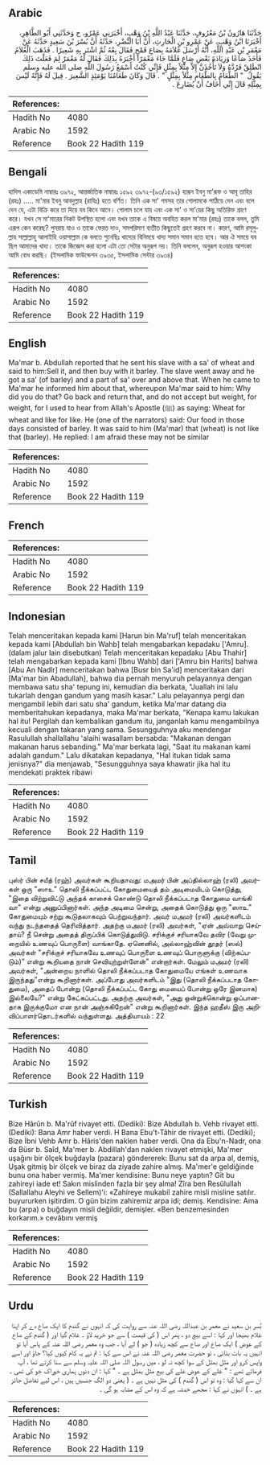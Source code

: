 ## Arabic


<div dir="rtl" lang="ar" style={{fontSize:'larger',backgroundColor:'#f8f9fa',padding:20}}>
حَدَّثَنَا هَارُونُ بْنُ مَعْرُوفٍ، حَدَّثَنَا عَبْدُ اللَّهِ بْنُ وَهْبٍ، أَخْبَرَنِي عَمْرٌو، ح وَحَدَّثَنِي أَبُو الطَّاهِرِ، أَخْبَرَنَا ابْنُ وَهْبٍ، عَنْ عَمْرِو بْنِ الْحَارِثِ، أَنَّ أَبَا النَّضْرِ، حَدَّثَهُ أَنَّ بُسْرَ بْنَ سَعِيدٍ حَدَّثَهُ عَنْ مَعْمَرِ بْنِ عَبْدِ اللَّهِ، أَنَّهُ أَرْسَلَ غُلاَمَهُ بِصَاعِ قَمْحٍ فَقَالَ بِعْهُ ثُمَّ اشْتَرِ بِهِ شَعِيرًا ‏.‏ فَذَهَبَ الْغُلاَمُ فَأَخَذَ صَاعًا وَزِيَادَةَ بَعْضِ صَاعٍ فَلَمَّا جَاءَ مَعْمَرًا أَخْبَرَهُ بِذَلِكَ فَقَالَ لَهُ مَعْمَرٌ لِمَ فَعَلْتَ ذَلِكَ انْطَلِقْ فَرُدَّهُ وَلاَ تَأْخُذَنَّ إِلاَّ مِثْلاً بِمِثْلٍ فَإِنِّي كُنْتُ أَسْمَعُ رَسُولَ اللَّهِ صلى الله عليه وسلم يَقُولُ ‏ "‏ الطَّعَامُ بِالطَّعَامِ مِثْلاً بِمِثْلٍ ‏"‏ ‏.‏ قَالَ وَكَانَ طَعَامُنَا يَوْمَئِذٍ الشَّعِيرَ ‏.‏ قِيلَ لَهُ فَإِنَّهُ لَيْسَ بِمِثْلِهِ قَالَ إِنِّي أَخَافُ أَنْ يُضَارِعَ ‏.‏
</div>
<div style={{backgroundColor:'#f8f9fa',padding:20, marginBottom: 10}}><table> <thead> <tr> <th>References:</th> <th></th> </tr> </thead> <tbody><tr><td>Hadith No</td><td>4080</td></tr><tr><td>Arabic No</td><td>1592</td></tr><tr><td>Reference</td><td>Book 22 Hadith 119</td></tr></tbody></table></div>

## Bengali


<div dir="ltr" lang="bn" style={{fontSize:'larger',backgroundColor:'#f8f9fa',padding:20}}>
হাদিস একাডেমি নাম্বারঃ ৩৯৭২, আন্তর্জাতিক নাম্বারঃ ১৫৯২ ৩৯৭২-(৯৩/১৫৯২) হারূন ইবনু মা’রূফ ও আবূ তাহির (রহঃ) ..... মা'মার ইবনু আবদুল্লাহ (রাযিঃ) হতে বর্ণিত। তিনি এক সা' গমসহ তার গোলামকে পাঠিয়ে দেন এবং বলে দেন যে, এটা বিক্রি করে তা দিয়ে যব কিনে আনে। গোলাম চলে যায় এবং এক সা' ও সা’য়ের কিছু অতিরিক্ত গ্রহণ করে। যখন সে মা'মারের নিকট উপস্থিত হলো এবং যখন তাকে এ বিষয়ে অবহিত করল মা'মার (রহঃ) তাকে বলল, তুমি এরূপ কেন করেছ? পুনরায় যাও ও তাকে ফেরত দাও, সমপরিমাণ ব্যতীত কিছুতেই গ্রহণ করবে না। কারণ, আমি রসূলুল্লাহ সাল্লাল্লাহু আলাইহি ওয়াসাল্লাম কে বলতে শুনেছিঃ খাদ্যের বিনিময়ে খাদ্য সমান সমান হতে হবে। আর ঐ সময়ে যব ছিল আমাদের খাদ্য। তাকে জিজ্ঞেস করা হলো এটা তো সেটার অনুরূপ নয়। তিনি বললেন, অনুরূপ হওয়ার আশংকা আমি বোধ করছি। (ইসলামিক ফাউন্ডেশন ৩৯৩৫, ইসলামিক সেন্টার ৩৯৩৪)
</div>
<div style={{backgroundColor:'#f8f9fa',padding:20, marginBottom: 10}}><table> <thead> <tr> <th>References:</th> <th></th> </tr> </thead> <tbody><tr><td>Hadith No</td><td>4080</td></tr><tr><td>Arabic No</td><td>1592</td></tr><tr><td>Reference</td><td>Book 22 Hadith 119</td></tr></tbody></table></div>

## English


<div dir="ltr" lang="en" style={{fontSize:'larger',backgroundColor:'#f8f9fa',padding:20}}>
Ma'mar b. Abdullah reported that he sent his slave with a sa' of wheat and said to him:Sell it, and then buy with it barley. The slave went away and he got a sa' (of barley) and a part of sa' over and above that. When he came to Ma'mar he informed him about that, whereupon Ma'mar said to him: Why did you do that? Go back and return that, and do not accept but weight, for weight, for I used to hear from Allah's Apostle (ﷺ) as saying: Wheat for wheat and like for like. He (one of the narrators) said: Our food in those days consisted of barley. It was said to him (Ma'mar) that (wheat) is not like that (barley). He replied: I am afraid these may not be similar
</div>
<div style={{backgroundColor:'#f8f9fa',padding:20, marginBottom: 10}}><table> <thead> <tr> <th>References:</th> <th></th> </tr> </thead> <tbody><tr><td>Hadith No</td><td>4080</td></tr><tr><td>Arabic No</td><td>1592</td></tr><tr><td>Reference</td><td>Book 22 Hadith 119</td></tr></tbody></table></div>

## French


<div dir="ltr" lang="fr" style={{fontSize:'larger',backgroundColor:'#f8f9fa',padding:20}}>

</div>
<div style={{backgroundColor:'#f8f9fa',padding:20, marginBottom: 10}}><table> <thead> <tr> <th>References:</th> <th></th> </tr> </thead> <tbody><tr><td>Hadith No</td><td>4080</td></tr><tr><td>Arabic No</td><td>1592</td></tr><tr><td>Reference</td><td>Book 22 Hadith 119</td></tr></tbody></table></div>

## Indonesian


<div dir="ltr" lang="id" style={{fontSize:'larger',backgroundColor:'#f8f9fa',padding:20}}>
Telah menceritakan kepada kami [Harun bin Ma'ruf] telah menceritakan kepada kami [Abdullah bin Wahb] telah mengabarkan kepadaku ['Amru]. (dalam jalur lain disebutkan) Telah menceritakan kepadaku [Abu Thahir] telah mengabarkan kepada kami [Ibnu Wahb] dari ['Amru bin Harits] bahwa [Abu An Nadlr] menceritakan bahwa [Busr bin Sa'id] menceritakan dari [Ma'mar bin Abadullah], bahwa dia pernah menyuruh pelayannya dengan membawa satu sha' tepung ini, kemudian dia berkata, "Juallah ini lalu tukarlah dengan gandum yang masih kasar." Lalu pelayannya pergi dan mengambil lebih dari satu sha' gandum, ketika Ma'mar datang dia memberitahukan kepadanya, maka Ma'mar berkata, "Kenapa kamu lakukan hal itu! Pergilah dan kembalikan gandum itu, janganlah kamu mengambilnya kecuali dengan takaran yang sama. Sesungguhnya aku mendengar Rasulullah shallallahu 'alaihi wasallam bersabda: "Makanan dengan makanan harus sebanding." Ma'mar berkata lagi, "Saat itu makanan kami adalah gandum." Lalu dikatakan kepadanya, "Hal itukan tidak sama jenisnya?" dia menjawab, "Sesungguhnya saya khawatir jika hal itu mendekati praktek ribawi
</div>
<div style={{backgroundColor:'#f8f9fa',padding:20, marginBottom: 10}}><table> <thead> <tr> <th>References:</th> <th></th> </tr> </thead> <tbody><tr><td>Hadith No</td><td>4080</td></tr><tr><td>Arabic No</td><td>1592</td></tr><tr><td>Reference</td><td>Book 22 Hadith 119</td></tr></tbody></table></div>

## Tamil


<div dir="ltr" lang="ta" style={{fontSize:'larger',backgroundColor:'#f8f9fa',padding:20}}>
புஸ்ர் பின் சயீத் (ரஹ்) அவர்கள் கூறியதாவது: மஅமர் பின் அப்தில்லாஹ் (ரலி) அவர்கள் ஒரு "ஸாஉ" தொலி நீக்கப்பட்ட கோதுமையைத் தம் அடிமையிடம் கொடுத்து, "இதை விற்றுவிட்டு அந்தக் காசைக் கொண்டு தொலி நீக்கப்படாத கோதுமை வாங்கி வா" என்று அனுப்பினார்கள். அந்த அடிமை சென்று, அதைக் கொடுத்து ஒரு "ஸாஉ" கோதுமையும் சற்று கூடுதலாகவும் பெற்றுவந்தார். அவர் மஅமர் (ரலி) அவர்களிடம் வந்து நடந்ததைத் தெரிவித்தார். அதற்கு மஅமர் (ரலி) அவர்கள், "ஏன் அவ்வாறு செய்தாய்? நீ சென்று அதைத் திருப்பிக் கொடுத்துவிடு. சரிக்குச் சரியாகவே தவிர (வேறு முறையில் உணவுப் பொருளை) வாங்காதே. ஏனெனில், அல்லாஹ்வின் தூதர் (ஸல்) அவர்கள் "சரிக்குச் சரியாகவே உணவுப் பொருளை உணவுப் பொருளுக்கு (விற்கப்படும்)" என்று கூறியதை நான் செவியுற்றுள்ளேன்" என்றார்கள். மேலும் மஅமர் (ரலி) அவர்கள், "அன்றைய நாளில் தொலி நீக்கப்படாத கோதுமையே எங்கள் உணவாக இருந்தது"என்று கூறினார்கள். அப்போது அவர்களிடம் "இது (தொலி நீக்கப்படாத கோதுமை), அதைப் போன்று (தொலி நீக்கப்பட்ட கோது மையைப் போன்று ஒரே இனமாக) இல்லையே?" என்று கேட்கப்பட்டது. அதற்கு அவர்கள், "அது ஒன்றுக்கொன்று ஒப்பானதாக இருக்குமோ என நான் அஞ்சுகிறேன்" என்று கூறினார்கள். இந்த ஹதீஸ் இரு அறிவிப்பாளர்தொடர்களில் வந்துள்ளது. அத்தியாயம் : 22
</div>
<div style={{backgroundColor:'#f8f9fa',padding:20, marginBottom: 10}}><table> <thead> <tr> <th>References:</th> <th></th> </tr> </thead> <tbody><tr><td>Hadith No</td><td>4080</td></tr><tr><td>Arabic No</td><td>1592</td></tr><tr><td>Reference</td><td>Book 22 Hadith 119</td></tr></tbody></table></div>

## Turkish


<div dir="ltr" lang="tr" style={{fontSize:'larger',backgroundColor:'#f8f9fa',padding:20}}>
Bize Hârûn b. Ma'rûf rivayet etti. (Dediki): Bize Abdullah b. Vehb rivayet etti. (Dediki): Bana Amr haber verdi. H Bana Ebu't-Tâhir de rivayet etti. (Dediki); Bize İbni Vehb Amr b. Hâris'den naklen haber verdi. Ona da Ebu'n-Nadr, ona da Büsr b. Saîd, Ma'mer b. Abdillah'dan naklen rivayet etmişki, Ma'mer uşağını bir ölçek buğdayla (pazara) göndererek: Bunu sat da arpa al, demiş, Uşak gitmiş bir ölçek ve biraz da ziyade zahire almış. Ma'mer'e geldiğinde bunu ona haber vermiş. Ma'mer kendisine: Bunu neye yaptın? Git bu zahireyi iade et! Sakın mislinden fazla bir şey alma! Zîra ben Resûlullah (Sallallahu Aleyhi ve Sellem)'i: «Zahireye mukabil zahire misli misline satılır. buyururken işitirdim. O gün bizim zahiremiz arpa idi; demiş. Kendisine: Ama bu (arpa) o buğdayın misli değildir, demişler. «Ben benzemesinden korkarım.» cevâbını vermiş
</div>
<div style={{backgroundColor:'#f8f9fa',padding:20, marginBottom: 10}}><table> <thead> <tr> <th>References:</th> <th></th> </tr> </thead> <tbody><tr><td>Hadith No</td><td>4080</td></tr><tr><td>Arabic No</td><td>1592</td></tr><tr><td>Reference</td><td>Book 22 Hadith 119</td></tr></tbody></table></div>

## Urdu


<div dir="rtl" lang="ur" style={{fontSize:'larger',backgroundColor:'#f8f9fa',padding:20}}>
بُسر بن سعید نے معمر بن عبداللہ رضی اللہ عنہ سے روایت کی کہ انہوں نے گندم کا ایک صاع دے کر اپنا غلام بھیجا اور کہا : اسے بیچ دو ، پھر اس ( کی قیمت ) سے جو خرید لاؤ ۔ غلام گیا اور ( گندم کے صاع کے عوض ) ایک صاع اور صاع سے کچھ زیادہ ( جو ) لے آیا ، جب وہ معمر رضی اللہ عنہ کے پاس آیا تو انہیں یہ بات بتائی ، تو حضرت معمر رضی اللہ عنہ نے اس سے کہا : تم نے یہ کام کیوں کیا؟ جاؤ اور اسے واپس کرو اور مثل بمثل کے سوا کچھ نہ لو ، میں رسول اللہ صلی اللہ علیہ وسلم سے سنا کرتے تھا ، آپ فرماتے تھے : " غلے کے عوض غلے کی بیع مثل بمثل ہے ۔ " کہا : ان دنوں ہماری خوراک جَو کی تھی ۔ ان سے کہا گیا : وہ تو اس ( گندم ) کی مثل نہیں ہے ۔ ( یعنی دو الگ جنسیں ہیں ، اس لیے تفاضل جائز ہے ۔ ) انہوں نے کہا : مجھے خدشہ ہے کہ وہ اس کے مشابہ ہو گی ۔
</div>
<div style={{backgroundColor:'#f8f9fa',padding:20, marginBottom: 10}}><table> <thead> <tr> <th>References:</th> <th></th> </tr> </thead> <tbody><tr><td>Hadith No</td><td>4080</td></tr><tr><td>Arabic No</td><td>1592</td></tr><tr><td>Reference</td><td>Book 22 Hadith 119</td></tr></tbody></table></div>
